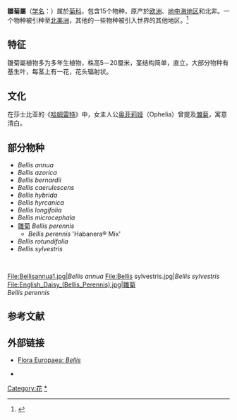 {{automatic Taxobox
| image = 2014-03-10 12-32-15 Bellis-perennis.jpg
| image_width = 250px
| image_caption = [[雛菊|雛菊]] ''Bellis perennis''
| taxon= Bellis
| authority = [[卡尔·林奈|L.]]
| subdivision_ranks = 种
| subdivision = 见本文
|}}

'''雛菊屬'''（[[学名|学名]]：''{{lang|la|Bellis}}''）属於[[菊科|菊科]]，包含15个物种，原产於[[欧洲|欧洲]]、[[地中海地区|地中海地区]]和北非。一个物种被引种至[[北美洲|北美洲]]，其他的一些物种被引入世界的其他地区。<ref name=flora>{{Citation | last =FNAA | year =2006 | title =Flora of North America: north of Mexico, Volume 20. Magnoliophyta: Asteridae (in part): Asteraceae, part 2. | editor-last =Flora of North America Editorial Committee, eds.  1993+ | place=New York & Oxford | publisher =Oxford University Press | isbn=978-0-19-530564-7 | pages =22–23}}</ref>

==特征==
雛菊屬植物多为多年生植物，株高5－20厘米，茎结构简单，直立，大部分物种有基生叶，每茎上有一花，花头辐射状。

==文化==
在莎士比亚的《[[哈姆雷特|哈姆雷特]]》中，女主人公[[奥菲莉娅|奥菲莉娅]]（Ophelia）曾提及[[雏菊|雏菊]]，寓意清白。

==部分物种==
*''Bellis annua''
*''Bellis azorica''
*''Bellis bernardii''
*''Bellis caerulescens''
*''Bellis hybrida''
*''Bellis hyrcanica''
*''Bellis longifolia''
*''Bellis microcephala''
*[[雛菊|雛菊]] ''Bellis perennis''
**''Bellis perennis'' 'Habanera® Mix'
*''Bellis rotundifolia''
*''Bellis sylvestris''
<br/>
<gallery>
File:Bellisannua1.jpg|''Bellis annua''
File:Bellis sylvestris.jpg|''Bellis sylvestris''
File:English_Daisy_(Bellis_Perennis).jpg|雛菊<br>''Bellis perennis''
</gallery>

==参考文献==
{{Reflist|2}}

== 外部链接 ==
{{commons category|Bellis}}
{{Wikispecies|Bellis}}
*{{en}}[http://rbg-web2.rbge.org.uk/cgi-bin/nph-readbtree.pl/feout?FAMILY_XREF=&GENUS_XREF=Bellis&SPECIES_XREF=&TAXON_NAME_XREF=&RANK= Flora Europaea: ''Bellis'']
*{{zh-hans}}{{CVH|Bellis}}
{{Taxonbar|from=Q27583}}

[[Category:花|Category:花]]
[[Category:雏菊属|*]]


{{plant-stub}}